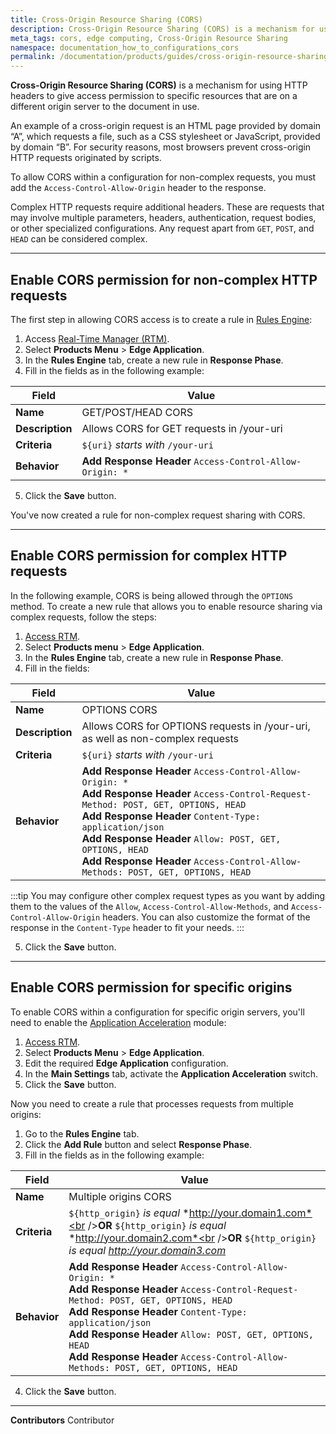 ```yaml
---
title: Cross-Origin Resource Sharing (CORS)
description: Cross-Origin Resource Sharing (CORS) is a mechanism for using HTTP headers to give access permission to a User Agent for specific resources that are on a different origin server to the document in use.
meta_tags: cors, edge computing, Cross-Origin Resource Sharing
namespace: documentation_how_to_configurations_cors
permalink: /documentation/products/guides/cross-origin-resource-sharing-cors/
---
```


**Cross-Origin Resource Sharing (CORS)** is a mechanism for using HTTP headers to give access permission to specific resources that are on a different origin server to the document in use.

An example of a cross-origin request is an HTML page provided by domain “A”, which requests a file, such as a CSS stylesheet or JavaScript, provided by domain “B”. For security reasons, most browsers prevent cross-origin HTTP requests originated by scripts.

To allow CORS within a configuration for non-complex requests, you must add the `Access-Control-Allow-Origin` header to the response.

Complex HTTP requests require additional headers. These are requests that may involve multiple parameters, headers, authentication, request bodies, or other specialized configurations. Any request apart from `GET`, `POST`, and `HEAD` can be considered complex.

---

## Enable CORS permission for non-complex HTTP requests

The first step in allowing CORS access is to create a rule in [Rules Engine](/en/documentation/products/edge-application/rules-engine/):

1. Access [Real-Time Manager (RTM)](https://manager.azion.com/).
2. Select **Products Menu** > **Edge Application**.
3. In the **Rules Engine** tab, create a new rule in **Response Phase**.
4. Fill in the fields as in the following example:

| Field | Value |
|-----------|------|
| **Name** | GET/POST/HEAD CORS |
| **Description** | Allows CORS for GET requests in /your-uri |
| **Criteria** | `${uri}` *starts with* `/your-uri` |
| **Behavior** | **Add Response Header** `Access-Control-Allow-Origin: *` |

5. Click the **Save** button.

You've now created a rule for non-complex request sharing with CORS.

---

## Enable CORS permission for complex HTTP requests

In the following example, CORS is being allowed through the `OPTIONS` method. To create a new rule that allows you to enable resource sharing via complex requests, follow the steps:

1. [Access RTM](https://manager.azion.com/).
2. Select **Products menu** > **Edge Application**.
3. In the **Rules Engine** tab, create a new rule in **Response Phase**.
4. Fill in the fields:

| Field | Value |
|-----------|------|
| **Name** | OPTIONS CORS |
| **Description** | Allows CORS for OPTIONS requests in /your-uri, as well as non-complex requests |
| **Criteria** | `${uri}` *starts with* `/your-uri` |
| **Behavior** | **Add Response Header** `Access-Control-Allow-Origin: *`<br />**Add Response Header** `Access-Control-Request-Method: POST, GET, OPTIONS, HEAD`<br />**Add Response Header** `Content-Type: application/json`<br />**Add Response Header** `Allow: POST, GET, OPTIONS, HEAD`<br />**Add Response Header** `Access-Control-Allow-Methods: POST, GET, OPTIONS, HEAD` |

:::tip
You may configure other complex request types as you want by adding them to the values of the `Allow`, `Access-Control-Allow-Methods`, and `Access-Control-Allow-Origin` headers. You can also customize the format of the response in the `Content-Type` header to fit your needs.
:::

5. Click the **Save** button.

---

## Enable CORS permission for specific origins

To enable CORS within a configuration for specific origin servers, you'll need to enable the [Application Acceleration](/en/documentation/products/edge-application/application-acceleration/) module:

1. [Access RTM](https://manager.azion.com/).
2. Select **Products Menu** > **Edge Application**.
3. Edit the required **Edge Application** configuration.
4. In the **Main Settings** tab, activate the **Application Acceleration** switch.
5. Click the **Save** button.

Now you need to create a rule that processes requests from multiple origins:

1. Go to the **Rules Engine** tab. 
2. Click the **Add Rule** button and select **Response Phase**.
3. Fill in the fields as in the following example:

| Field | Value |
|-----------|------|
| **Name** | Multiple origins CORS |
| **Criteria** | `${http_origin}` *is equal* *http://your.domain1.com*<br />**OR** `${http_origin}` *is equal* *http://your.domain2.com*<br />**OR** `${http_origin}` *is equal* *http://your.domain3.com* |
| **Behavior** | **Add Response Header** `Access-Control-Allow-Origin: *`<br />**Add Response Header** `Access-Control-Request-Method: POST, GET, OPTIONS, HEAD`<br />**Add Response Header** `Content-Type: application/json`<br />**Add Response Header** `Allow: POST, GET, OPTIONS, HEAD`<br />**Add Response Header** `Access-Control-Allow-Methods: POST, GET, OPTIONS, HEAD` |

4. Click the **Save** button.



---


**Contributors** <ContributorList>Contributor</ContributorList>
